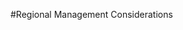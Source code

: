 
<!-- **************************REGIONAL MANAGEMENT************************* -->
#Regional Management Considerations
